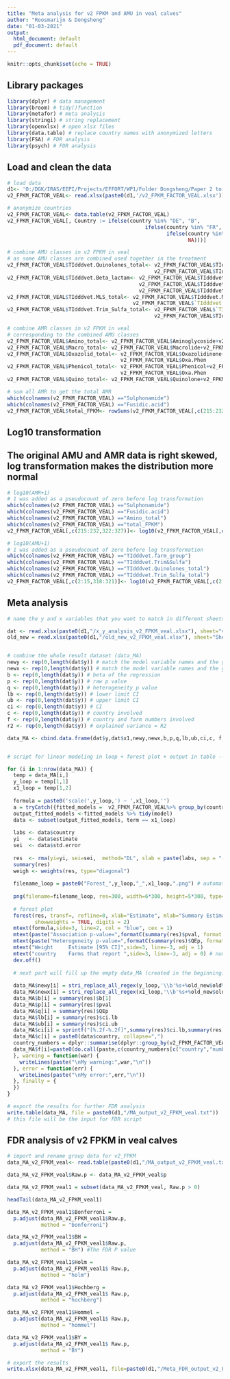```yaml
---
title: "Meta analysis for v2 FPKM and AMU in veal calves"
author: "Roosmarijn & Dongsheng"
date: "01-03-2021"
output:
  html_document: default
  pdf_document: default
---
```


```r
knitr::opts_chunk$set(echo = TRUE)
```
 
 
## Library packages
```r
library(dplyr) # data management
library(broom) # tidy()function
library(metafor) # meta analysis
library(stringi) # string replacement
library(openxlsx) # open xlsx files
library(data.table) # replace country names with anonymized letters
library(FSA) # FDR analysis
library(psych) # FDR analysis
```


## Load and clean the data
```r
# load data
d1<- 'O:/DGK/IRAS/EEPI/Projects/EFFORT/WP1/Folder Dongsheng/Paper 2 to fit with Denmark/Final check before submitting/Data and code'
v2_FPKM_FACTOR_VEAL<- read.xlsx(paste0(d1,'/v2_FPKM_FACTOR_VEAL.xlsx'))

# anonymize countries
v2_FPKM_FACTOR_VEAL<- data.table(v2_FPKM_FACTOR_VEAL)
v2_FPKM_FACTOR_VEAL[, Country := ifelse(country %in% "DE", "B",
                                             ifelse(country %in% "FR", "E",
                                                    ifelse(country %in% "NL", "F", 
                                                           NA)))]

# combine AMU classes in v2 FPKM in veal 
# as some AMU classes are combined used together in the treatment
v2_FPKM_FACTOR_VEAL$TIdddvet.Quinolones_total<- v2_FPKM_FACTOR_VEAL$TIdddvet.Fluoroquinolones+
                                                v2_FPKM_FACTOR_VEAL$TIdddvet.Other.quinolones
v2_FPKM_FACTOR_VEAL$TIdddvet.Beta_lactam<- v2_FPKM_FACTOR_VEAL$TIdddvet.Aminopenicillins+
                                           v2_FPKM_FACTOR_VEAL$TIdddvet.Penicillins+
                                           v2_FPKM_FACTOR_VEAL$TIdddvet.Cephalosporins
v2_FPKM_FACTOR_VEAL$TIdddvet.MLS_total<- v2_FPKM_FACTOR_VEAL$TIdddvet.Macrolides+
                                         v2_FPKM_FACTOR_VEAL$`TIdddvet.Linco&Spectino`
v2_FPKM_FACTOR_VEAL$TIdddvet.Trim_Sulfa_total<- v2_FPKM_FACTOR_VEAL$`TIdddvet.Trim&Sulfa`+
                                                v2_FPKM_FACTOR_VEAL$TIdddvet.Sulphonamides

# combine AMR classes in v2 FPKM in veal
# corresponding to the combined AMU classes
v2_FPKM_FACTOR_VEAL$Amino_total<- v2_FPKM_FACTOR_VEAL$Aminoglycoside+v2_FPKM_FACTOR_VEAL$AmGlyc.Quin
v2_FPKM_FACTOR_VEAL$Macro_total<- v2_FPKM_FACTOR_VEAL$Macrolide+v2_FPKM_FACTOR_VEAL$Mac.Oxa.Phen
v2_FPKM_FACTOR_VEAL$Oxazolid_total<- v2_FPKM_FACTOR_VEAL$Oxazolidinone+v2_FPKM_FACTOR_VEAL$Mac.Oxa.Phen+
                                     v2_FPKM_FACTOR_VEAL$Oxa.Phen
v2_FPKM_FACTOR_VEAL$Phenicol_total<- v2_FPKM_FACTOR_VEAL$Phenicol+v2_FPKM_FACTOR_VEAL$Mac.Oxa.Phen+
                                     v2_FPKM_FACTOR_VEAL$Oxa.Phen
v2_FPKM_FACTOR_VEAL$Quino_total<- v2_FPKM_FACTOR_VEAL$Quinolone+v2_FPKM_FACTOR_VEAL$AmGlyc.Quin

# sum all AMR to get the total AMR
which(colnames(v2_FPKM_FACTOR_VEAL) =="Sulphonamide")
which(colnames(v2_FPKM_FACTOR_VEAL) =="Fusidic.acid")
v2_FPKM_FACTOR_VEAL$total_FPKM<- rowSums(v2_FPKM_FACTOR_VEAL[,c(215:232)])
```


## Log10 transformation
## The original AMU and AMR data is right skewed, log transformation makes the distribution more normal
```r
# log10(AMR+1)
# 1 was added as a pseudocount of zero before log transformation
which(colnames(v2_FPKM_FACTOR_VEAL) =="Sulphonamide")
which(colnames(v2_FPKM_FACTOR_VEAL) =="Fusidic.acid")
which(colnames(v2_FPKM_FACTOR_VEAL) =="Amino_total")
which(colnames(v2_FPKM_FACTOR_VEAL) =="total_FPKM")
v2_FPKM_FACTOR_VEAL[,c(215:232,322:327)]<- log10(v2_FPKM_FACTOR_VEAL[,c(215:232,322:327)] + 1)

# log10(AMU+1)
# 1 was added as a pseudocount of zero before log transformation
which(colnames(v2_FPKM_FACTOR_VEAL) =="TIdddvet.farm_group")
which(colnames(v2_FPKM_FACTOR_VEAL) =="TIdddvet.Trim&Sulfa")
which(colnames(v2_FPKM_FACTOR_VEAL) =="TIdddvet.Quinolones_total")
which(colnames(v2_FPKM_FACTOR_VEAL) =="TIdddvet.Trim_Sulfa_total")
v2_FPKM_FACTOR_VEAL[,c(2:15,318:321)]<- log10(v2_FPKM_FACTOR_VEAL[,c(2:15,318:321)] + 1)
```


## Meta analysis
```r
# name the y and x variables that you want to match in different sheets of the excel

dat <- read.xlsx(paste0(d1,"/x_y_analysis_v2_FPKM_veal.xlsx"), sheet="v2-FPKM-AMU") # choose sheet names
old_new = read.xlsx(paste0(d1,"/old_new_v2_FPKM_veal.xlsx"), sheet="Sheet1") # rename the variables in the model to be general names


# combine the whole result dataset (data_MA)
newy <- rep(0,length(dat$y)) # match the model variable names and the general names
newx <- rep(0,length(dat$y)) # match the model variable names and the general names
b <- rep(0,length(dat$y)) # beta of the regression
p <- rep(0,length(dat$y)) # raw p value
q <- rep(0,length(dat$y)) # heterogeneity p value
lb <- rep(0,length(dat$y)) # lower limit CI
ub <- rep(0,length(dat$y)) # upper limit CI
ci <- rep(0,length(dat$y)) # CI
c <- rep(0,length(dat$y)) # country involved
f <- rep(0,length(dat$y)) # country and farm numbers involved 
r2 <- rep(0,length(dat$y)) # explained variance = R2

data_MA <- cbind.data.frame(dat$y,dat$x1,newy,newx,b,p,q,lb,ub,ci,c, f, r2) 


# script for linear modeling in loop + forest plot + output in table --> it will loop over all comparisons from the file: dat

for (i in 1:nrow(data_MA)) { 
  temp = data_MA[i,]
  y_loop = temp[1,1]
  x1_loop = temp[1,2]
  
  formula = paste0('scale(',y_loop,') ~ ',x1_loop,'')
  a = tryCatch({fitted_models =  v2_FPKM_FACTOR_VEAL%>% group_by(country) %>% do(model = lm(as.formula(formula),    data = .))
  output_fitted_models <-fitted_models %>% tidy(model)
  data <- subset(output_fitted_models, term == x1_loop) 
  
  labs <- data$country
  yi   <- data$estimate
  sei  <- data$std.error
  
  res  <- rma(yi=yi, sei=sei,  method="DL", slab = paste(labs, sep = "-"))
  summary(res)
  weigh <- weights(res, type="diagonal")
  
  filename_loop = paste0("Forest_",y_loop,"_",x1_loop,".png") # automatically save the forest figures
  
  png(filename=filename_loop, res=300, width=6*300, height=5*300, type="cairo", pointsize = 9)
  
  # forest plot
  forest(res, transf=, refline=0, xlab="Estimate", mlab="Summary Estimate", annotate=TRUE, at=c(-2, 0, 12),
         showweights = TRUE, digits = 2)
  mtext(formula,side=3, line=2, col = "blue", cex = 1) 
  mtext(paste("Association p-value=",formatC(summary(res)$pval, format = "f", digits = 4)),side=3, line=0) 
  mtext(paste("Heterogeneity p-value=",formatC(summary(res)$QEp, format = "f", digits = 4)),side=3, line=-1.25)
  mtext("Weight     Estimate [95% CI]",side=3, line=-3, adj = 1)
  mtext("country    Farms that report ",side=3, line=-3, adj = 0) # number of included farms per country
  dev.off()
  
  # next part will fill up the empty data_MA (created in the beginning) with values from the meta-analysis
  
  data_MA$newy[i] = stri_replace_all_regex(y_loop,'\\b'%s+%old_new$old%s+%'\\b',old_new$new,vectorize_all = FALSE)
  data_MA$newx[i] = stri_replace_all_regex(x1_loop,'\\b'%s+%old_new$old%s+%'\\b',old_new$new,vectorize_all = FALSE)
  data_MA$b[i] = summary(res)$b[1]
  data_MA$p[i] = summary(res)$pval
  data_MA$q[i] = summary(res)$QEp
  data_MA$lb[i] = summary(res)$ci.lb
  data_MA$ub[i] = summary(res)$ci.ub
  data_MA$ci[i] = sprintf("[%.2f-%.2f]",summary(res)$ci.lb,summary(res)$ci.ub)
  data_MA$c[i] = paste0(data$country, collapse=",")
  country_numbers = dplyr::summarise(dplyr::group_by(v2_FPKM_FACTOR_VEAL[v2_FPKM_FACTOR_VEAL[[as.character(x1_loop)]]>0,],country),number = n())
  data_MA$f[i]=paste0(do.call(paste,c(country_numbers[c("country","number")],sep="-")),collapse=',')
  }, warning = function(war) {
    writeLines(paste("\nMy warning:",war,"\n"))
  }, error = function(err) {
    writeLines(paste("\nMy error:",err,"\n"))
  }, finally = {
  })
} 

# export the results for further FDR analysis 
write.table(data_MA, file = paste0(d1,"/MA_output_v2_FPKM_veal.txt")) 
# this file will be the input for FDR script
```


## FDR analysis of v2 FPKM in veal calves
```r
# import and rename group data for v2_FPKM
data_MA_v2_FPKM_veal<- read.table(paste0(d1,"/MA_output_v2_FPKM_veal.txt"))

data_MA_v2_FPKM_veal$Raw.p <- data_MA_v2_FPKM_veal$p

data_MA_v2_FPKM_veal1 = subset(data_MA_v2_FPKM_veal, Raw.p > 0)

headTail(data_MA_v2_FPKM_veal1)

data_MA_v2_FPKM_veal1$Bonferroni = 
  p.adjust(data_MA_v2_FPKM_veal1$Raw.p, 
           method = "bonferroni")

data_MA_v2_FPKM_veal1$BH = 
  p.adjust(data_MA_v2_FPKM_veal1$Raw.p, 
           method = "BH") #The FDR P value

data_MA_v2_FPKM_veal1$Holm = 
  p.adjust(data_MA_v2_FPKM_veal1$ Raw.p, 
           method = "holm")

data_MA_v2_FPKM_veal1$Hochberg = 
  p.adjust(data_MA_v2_FPKM_veal1$ Raw.p, 
           method = "hochberg")

data_MA_v2_FPKM_veal1$Hommel = 
  p.adjust(data_MA_v2_FPKM_veal1$ Raw.p, 
           method = "hommel")

data_MA_v2_FPKM_veal1$BY = 
  p.adjust(data_MA_v2_FPKM_veal1$ Raw.p, 
           method = "BY")

# export the results
write.xlsx(data_MA_v2_FPKM_veal1, file=paste0(d1,"/Meta_FDR_output_v2_FPKM_veal.xlsx"))
```

